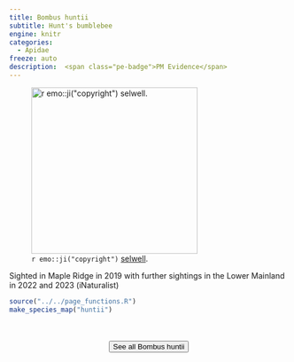 ```yaml
---
title: Bombus huntii
subtitle: Hunt's bumblebee
engine: knitr
categories:
  - Apidae
freeze: auto
description:  <span class="pe-badge">PM Evidence</span>
---
```

![`r emo::ji("copyright")` [selwell ](https://inaturalist.ca/photos/315947355/).](https://inaturalist-open-data.s3.amazonaws.com/photos/315947355/medium.jpeg){height=300}

Sighted in Maple Ridge in 2019 with further sightings in the Lower Mainland in 2022 and 2023 (iNaturalist)



```r
source("../../page_functions.R")
make_species_map("huntii")
```
<br><br>
<center>


<a href="https://inaturalist.ca/observations?place_id=7085&quality_grade=research&subview=map&taxon_id=154043"><button type="button" class="btn btn-secondary">See all Bombus huntii <i class="fa-solid fa-arrow-up-right-from-square"></i> </button></a>
</center>
